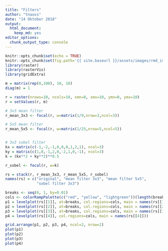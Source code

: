```yaml
---
title: "Filters"
author: "tnauss"
date: "14 Oktober 2018"
output: 
  html_document: 
    keep_md: yes
editor_options: 
  chunk_output_type: console
---
```


```r
knitr::opts_chunk$set(echo = TRUE)
knitr::opts_chunk$set(fig.path='{{ site.baseurl }}/assets/images/rmd_images/e01-01/')
library(raster)
library(rasterVis)
library(gridExtra)
```


```r
m = matrix(rep(0,100), 10, 10)
diag(m) = 1

r = raster(nrows=10, ncols=10, xmn=0, xmx=10, ymn=0, ymx=10)
r = setValues(r, m)

# 3x3 mean filter
r_mean_3x3 <- focal(r, w=matrix(1/9,nrow=3,ncol=3))

# 5x5 mean filter
r_mean_5x5 <- focal(r, w=matrix(1/25,nrow=5,ncol=5))


# 3x3 sobel filter
kx = matrix(c(-1,-2,-1,0,0,0,1,2,1), ncol=3)
ky = matrix(c(1,0,-1,2,0,-2,1,0,-1), ncol=3)
k = (kx**2 + ky**2)**0.5

r_sobel <- focal(r, w=k)

rs = stack(r, r_mean_3x3, r_mean_5x5, r_sobel)
names(rs) = c("original", "mean filter 3x3", "mean filter 5x5", 
              "sobel filter 3x3")

breaks <- seq(0, 1, by=0.01)
cols <- colorRampPalette(c("red", "yellow", "lightgreen"))(length(breaks)-1)
p1 = levelplot(rs[[1]], at=breaks, col.regions=cols, main = names(rs[[1]]))
p2 = levelplot(rs[[2]], at=breaks, col.regions=cols, main = names(rs[[2]]))
p3 = levelplot(rs[[3]], at=breaks, col.regions=cols, main = names(rs[[3]]))
p4 = levelplot(rs[[4]], col.regions=cols, main = names(rs[[4]]))

grid.arrange(p1, p2, p3, p4, ncol=2, nrow=2)
plot(p1)
plot(p2)
plot(p3)
plot(p4)
```

